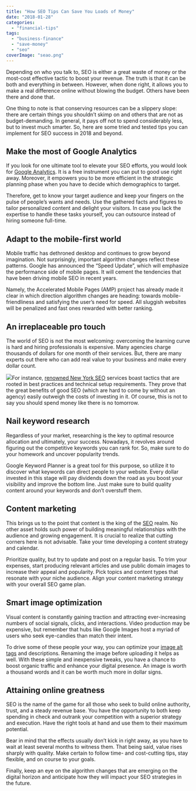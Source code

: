 ```yaml
---
title: "How SEO Tips Can Save You Loads of Money"
date: "2018-01-28"
categories: 
  - "financial-tips"
tags: 
  - "business-finance"
  - "save-money"
  - "seo"
coverImage: "seao.png"
---
```


Depending on who you talk to, SEO is either a great waste of money or the most-cost effective tactic to boost your revenue. The truth is that it can be both and everything in between. However, when done right, it allows you to make a real difference online without blowing the budget. Others have been there and done that.

One thing to note is that conserving resources can be a slippery slope: there are certain things you shouldn’t skimp on and others that are not as budget-demanding. In general, it pays off not to spend considerably less, but to invest much smarter. So, here are some tried and tested tips you can implement for SEO success in 2018 and beyond.

## Make the most of Google Analytics

If you look for one ultimate tool to elevate your SEO efforts, you would look for [Google Analytics](https://www.businessnewsdaily.com/6027-how-to-use-google-analytics.html). It is a free instrument you can put to good use right away. Moreover, it empowers you to be more efficient in the strategic planning phase when you have to decide which demographics to target.

Therefore, get to know your target audience and keep your fingers on the pulse of people’s wants and needs. Use the gathered facts and figures to tailor personalized content and delight your visitors. In case you lack the expertise to handle these tasks yourself, you can outsource instead of hiring someone full-time.

## Adapt to the mobile-first world

Mobile traffic has dethroned desktop and continues to grow beyond imagination. Not surprisingly, important algorithm changes reflect these patterns. Google has announced the “Speed Update”, which will emphasize the performance side of mobile pages. It will cement the tendencies that have been driving mobile SEO in recent years.

Namely, the Accelerated Mobile Pages (AMP) project has already made it clear in which direction algorithm changes are heading: towards mobile-friendliness and satisfying the user’s need for speed. All sluggish websites will be penalized and fast ones rewarded with better ranking.

## An irreplaceable pro touch

The world of SEO is not the most welcoming: overcoming the learning curve is hard and hiring professionals is expensive. Many agencies charge thousands of dollars for one month of their services. But, there are many experts out there who can add real value to your business and make every dollar count.

![](images/money-letter-tiles-with-bills_925x.jpg)For instance, [renowned New York SEO](https://fourdots.com/) services boast tactics that are rooted in best practices and technical setup requirements. They prove that the great benefits of good SEO (which are hard to come by without an agency) easily outweigh the costs of investing in it. Of course, this is not to say you should spend money like there is no tomorrow.

## Nail keyword research

Regardless of your market, researching is the key to optimal resource allocation and ultimately, your success. Nowadays, it revolves around figuring out the competitive keywords you can rank for. So, make sure to do your homework and uncover popularity trends.

Google Keyword Planner is a great tool for this purpose, so utilize it to discover what keywords can direct people to your website. Every dollar invested in this stage will pay dividends down the road as you boost your visibility and improve the bottom line. Just make sure to build quality content around your keywords and don’t overstuff them.

## Content marketing

This brings us to the point that content is the king of the [SEO](https://www.seonational.com/whats-the-secret-to-search-engine-optimization/) realm. No other asset holds such power of building meaningful relationships with the audience and growing engagement. It is crucial to realize that cutting corners here is not advisable. Take your time developing a content strategy and calendar.

Prioritize quality, but try to update and post on a regular basis. To trim your expenses, start producing relevant articles and use public domain images to increase their appeal and popularity. Pick topics and content types that resonate with your niche audience. Align your content marketing strategy with your overall SEO game plan.

## Smart image optimization

Visual content is constantly gaining traction and attracting ever-increasing numbers of social signals, clicks, and interactions. Video production may be expensive, but remember that hubs like Google Images host a myriad of users who seek eye-candies than match their intent.

To drive some of these people your way, you can optimize your [image alt tags](https://beginnersbook.com/2013/01/seo-friendly-images-alt-tag/) and descriptions. Renaming the image before uploading it helps as well. With these simple and inexpensive tweaks, you have a chance to boost organic traffic and enhance your digital presence. An image is worth a thousand words and it can be worth much more in dollar signs.

## Attaining online greatness

SEO is the name of the game for all those who seek to build online authority, trust, and a steady revenue base. You have the opportunity to both keep spending in check and outrank your competition with a superior strategy and execution. Have the right tools at hand and use them to their maximum potential.

Bear in mind that the effects usually don’t kick in right away, as you have to wait at least several months to witness them. That being said, value rises sharply with quality. Make certain to follow time- and cost-cutting tips, stay flexible, and on course to your goals.

Finally, keep an eye on the algorithm changes that are emerging on the digital horizon and anticipate how they will impact your SEO strategies in the future.
